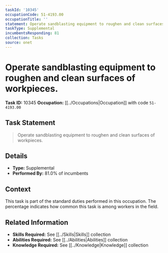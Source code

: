 ```yaml
---
taskId: '10345'
occupationCode: 51-4193.00
occupationTitle: ''
statement: Operate sandblasting equipment to roughen and clean surfaces of workpieces.
taskType: Supplemental
incumbentsResponding: 81
collection: Tasks
source: onet
---
```

# Operate sandblasting equipment to roughen and clean surfaces of workpieces.

**Task ID:** 10345
**Occupation:** [[../Occupations|Occupation]] with code `51-4193.00`

## Task Statement

> Operate sandblasting equipment to roughen and clean surfaces of workpieces.

## Details

- **Type:** Supplemental
- **Performed By:** 81.0% of incumbents

## Context

This task is part of the standard duties performed in this occupation. The percentage indicates how common this task is among workers in the field.

## Related Information

- **Skills Required:** See [[../Skills|Skills]] collection
- **Abilities Required:** See [[../Abilities|Abilities]] collection
- **Knowledge Required:** See [[../Knowledge|Knowledge]] collection
